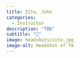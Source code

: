 ```yaml
---
title: Zito, John
categories:
  - Instructor
description: "TBD"
subtitle: "🔗"
image: headshots/zito.jpg
image-alt: Headshot of TA
---
```

